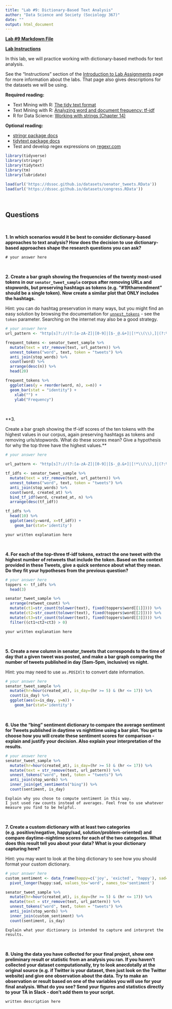 ```yaml
---
title: "Lab #9: Dictionary-Based Text Analysis"
author: "Data Science and Society (Sociology 367)"
date: ""
output: html_document
---
```


**[Lab #9 Markdown File](/assignments/Lab_9.Rmd)**

**[Lab Instructions](https://dssoc.github.io/assignments/lab_instructions.html)**

In this lab, we will practice working with dictionary-based methods for text analysis.

See the "Instructions" section of the [Introduction to Lab Assignments](https://dssoc.github.io/assignments/lab_instructions.html) page for more information about the labs. That page also gives descriptions for the datasets we will be using.

**Required reading:** 

+ Text Mining with R: [The tidy text format](https://www.tidytextmining.com/tidytext.html)
+ Text Mining with R: [Analyzing word and document frequency: tf-idf](https://www.tidytextmining.com/tfidf.html)
* R for Data Science: [Working with strings (Chapter 14)](https://r4ds.had.co.nz/strings.html)


**Optional reading:** 

* [stringr package docs](https://www.rdocumentation.org/packages/stringr/versions/1.4.0)
* [tidytext package docs](https://www.rdocumentation.org/packages/tidytext/versions/0.2.6)
* Test and develop regex expressions on [regexr.com](https://regexr.com/)



```r
library(tidyverse)
library(stringr)
library(tidytext)
library(tm)
library(lubridate)

load(url('https://dssoc.github.io/datasets/senator_tweets.RData'))
load(url('https://dssoc.github.io/datasets/congress.RData'))

```
<br/>



## Questions
<br>


**1. In which scenarios would it be best to consider dictionary-based approaches to text analysis? How does the decision to use dictionary-based approaches shape the research questions you can ask?**
```
# your answer here
```
<br/>

**2. Create a bar graph showing the frequencies of the twenty most-used tokens in our `senator_tweet_sample` corpus after removing URLs and stopwords, but preserving hashtags as tokens (e.g. "#19thamendment" should be a single token). Now create a similar plot that ONLY includes the hashtags.**

Hint: you can do hashtag preservation in many ways, but you might find an easy solution by browsing the documentation for [`unnest_tokens`](https://www.rdocumentation.org/packages/tidytext/versions/0.2.6/topics/unnest_tokens
) - see the `token` parameter. Searching on the internet may also be a good strategy.
```r
# your answer here
url_pattern <- "http[s]?://(?:[a-zA-Z]|[0-9]|[$-_@.&+]|[!*\\(\\),]|(?:%[0-9a-fA-F][0-9a-fA-F]))+"

frequent_tokens <- senator_tweet_sample %>%
  mutate(text = str_remove(text, url_pattern)) %>%
  unnest_tokens("word", text, token = "tweets") %>% 
  anti_join(stop_words) %>%
  count(word) %>%
  arrange(desc(n)) %>% 
  head(20)

frequent_tokens %>% 
  ggplot(aes(y = reorder(word, n), x=n)) +
  geom_bar(stat = "identity") +
    xlab("") +
    ylab("Frequency")
```
<br/>

**3. 

Create a bar graph showing the tf-idf scores of the ten tokens with the highest values in our corpus, again preserving hashtags as tokens and removing urls/stopwords. What do these scores mean? Give a hypothesis for why the top three have the highest values.**
```r
# your answer here

url_pattern <- "http[s]?://(?:[a-zA-Z]|[0-9]|[$-_@.&+]|[!*\\(\\),]|(?:%[0-9a-fA-F][0-9a-fA-F]))+"

tf_idfs <- senator_tweet_sample %>%
  mutate(text = str_remove(text, url_pattern)) %>%
  unnest_tokens("word", text, token = "tweets") %>% 
  anti_join(stop_words) %>%
  count(word, created_at) %>%
  bind_tf_idf(word, created_at, n) %>% 
  arrange(desc(tf_idf))

tf_idfs %>% 
  head(10) %>% 
  ggplot(aes(y=word, x=tf_idf)) +
    geom_bar(stat='identity')
```
```
your written explanation here
```
<br/>

**4. For each of the top-three tf-idf tokens, extract the one tweet with the highest number of retweets that include the token. Based on the context provided in these Tweets, give a quick sentence about what they mean. Do they fit your hypotheses from the previous question?**
```r
# your answer here
toppers <- tf_idfs %>% 
  head(3)

senator_tweet_sample %>% 
  arrange(retweet_count) %>% 
  mutate(ct1=str_count(tolower(text), fixed(toppers$word[[1]]))) %>% 
  mutate(ct2=str_count(tolower(text), fixed(toppers$word[[2]]))) %>% 
  mutate(ct3=str_count(tolower(text), fixed(toppers$word[[3]]))) %>% 
  filter((ct1+ct2+ct3) > 0)
```
```
your written explanation here
```
<br/>

**5. Create a new column in senator_tweets that corresponds to the time of day that a given tweet was posted, and make a bar graph comparing the number of tweets published in day (5am-5pm, inclusive) vs night.**

Hint: you may need to use `as.POSIXlt` to convert date information.
```r
# your answer here
senator_tweet_sample %>% 
  mutate(hr=hour(created_at), is_day=(hr >= 5) & (hr <= 17)) %>% 
  count(is_day) %>% 
  ggplot(aes(x=is_day, y=n)) +
    geom_bar(stat='identity')
```
<br/>


**6. Use the "bing" sentiment dictionary to compare the average sentiment for Tweets published in daytime vs nighttime using a bar plot. You get to choose how you will create these sentiment scores for comparison - explain and justify your decision. Also explain your interpretation of the results.**
```r
# your answer here
senator_tweet_sample %>%
  mutate(hr=hour(created_at), is_day=(hr >= 5) & (hr <= 17)) %>% 
  mutate(text = str_remove(text, url_pattern)) %>%
  unnest_tokens("word", text, token = "tweets") %>% 
  anti_join(stop_words) %>%
  inner_join(get_sentiments("bing")) %>% 
  count(sentiment, is_day)
```
```
Explain why you chose to compute sentiment in this way.
I just used raw counts instead of averages. Feel free to use whatever measure you find to be helpful.
```
<br/>


**7. Create a custom dictionary with at least two categories (e.g. positive/negative, happy/sad, solution/problem-oriented) and compare daytime-nightime scores for each of the two categories. What does this result tell you about your data? What is your dictionary capturing here?**

Hint: you may want to look at the bing dictionary to see how you should format your custom dictionary.
```r
# your answer here
custom_sentiment <- data_frame(happy=c('joy', 'exicted', 'happy'), sad=c('sad', 'dissappointed', 'angry')) %>% 
  pivot_longer(happy:sad, values_to='word', names_to='sentiment')

senator_tweet_sample %>%
  mutate(hr=hour(created_at), is_day=(hr >= 5) & (hr <= 17)) %>% 
  mutate(text = str_remove(text, url_pattern)) %>%
  unnest_tokens("word", text, token = "tweets") %>% 
  anti_join(stop_words) %>%
  inner_join(custom_sentiment) %>% 
  count(sentiment, is_day)
```

```
Explain what your dictionary is intended to capture and interpret the results.
```
<br/>

**8. Using the data you have collected for your final project, show one preliminary result or statistic from an analysis you ran. If you haven't collected your dataset computationally, try to look anecdotally at the original source (e.g. if Twitter is your dataset, then just look on the Twitter website) and give one observation about the data. Try to make an observation or result based on one of the variables you will use for your final analysis. What do you see? Send your figures and statistics directly to your TA in Slack - don't add them to your script.**
```
written description here
```
<br/>

